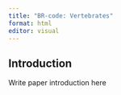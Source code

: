 ```yaml
---
title: "BR-code: Vertebrates"
format: html
editor: visual
---
```


::: {.content-visible when-format="html"}
# Introduction
:::

Write paper introduction here
